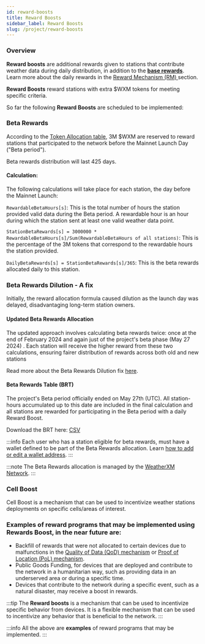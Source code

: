 ```yaml
---
id: reward-boosts
title: Reward Boosts
sidebar_label: Reward Boosts
slug: /project/reward-boosts
---
```




### Overview

**Reward boosts** are additional rewards given to stations that contribute weather data during daily distribution, in addition to the [**base rewards**](/reward-mechanism#daily-rewards-calculation-process). Learn more about the daily rewards in the [Reward Mechanism (RM) ](/reward-mechanism) section.

**Reward Boosts** reward stations with extra $WXM tokens for meeting specific criteria. 

So far the following **Reward Boosts** are scheduled to be implemented:

### Beta Rewards

According to the [Token Allocation table](https://weatherxm.network/docs/wxm-token.html#token-allocation), 3M $WXM are reserved to reward stations that participated to the network before the Mainnet Launch Day ("Beta period").

Beta rewards distribution will last 425 days.

#### Calculation:

The following calculations will take place for each station, the day before the Mainnet Launch:

`RewardableBetaHours[s]`:
This is the total number of hours the station provided valid data during the Beta period.
A rewardable hour is an hour during which the station sent at least one valid weather data point.

`StationBetaRewards[s] = 3000000 * RewardableBetaHours[s]/Sum(RewardableBetaHours of all stations)`:
This is the percentage of the 3M tokens that correspond to the rewardable hours the station provided.

`DailyBetaRewards[s] = StationBetaRewards[s]/365`: This is the beta rewards allocated daily to this station.

### Beta Rewards Dilution - A fix

Initially, the reward allocation formula caused dilution as the launch day was delayed, disadvantaging long-term station owners. 

#### Updated Beta Rewards Allocation 

The updated approach involves calculating beta rewards twice: once at the end of February 2024 and again just of the project's beta phase (May 27 2024) . 
Each station will receive the higher reward from these two calculations, ensuring fairer distribution of rewards across both old and new stations

Read more about the Beta Rewards Dilution fix [here](https://blog.weatherxm.com/a-fix-for-beta-rewards-dilution-493f1a81a28d).

#### Beta Rewards Table (BRT)
  
The project's Beta period officially ended on May 27th (UTC). All station-hours accumulated up to this date are included in the final calculation and all stations are rewarded for participating in the Beta period with a daily Reward Boost.

Download the BRT here: [CSV](https://weatherxm.network/wxm-brt-final.csv)

:::info
Each user who has a station eligible for beta rewards, must have a wallet defined to be part of the Beta Rewards allocation. Learn [how to add or edit a wallet address](/wallet/add-edit-wallet-address).
:::

:::note
The Beta Rewards allocation is managed by the [WeatherXM Network](https://weatherxm.network).
:::

### Cell Boost

Cell Boost is a mechanism that can be used to incentivize weather stations deployments on specific cells/areas of interest. 


### Examples of reward programs that may be implemented using **Rewards Boost**, in the near future are:


- Backfill of rewards that were not allocated to certain devices due to malfunctions in the [Quality of Data (QoD) mechanism](/project/quality-of-data) or [Proof of Location (PoL) mechanism](/project/proof-of-location).
- Public Goods Funding, for devices that are deployed and contribute to the network in a humanitarian way, such as providing data in an underserved area or during a specific time. 
- Devices that contribute to the network during a specific event, such as a natural disaster, may receive a boost in rewards.

:::tip
The **Reward boosts** is a mechanism that can be used to incentivize specific behavior from devices. It is a flexible mechanism that can be used to incentivize any behavior that is beneficial to the network.
:::

:::info
All the above are **examples** of reward programs that may be implemented. 
::: 